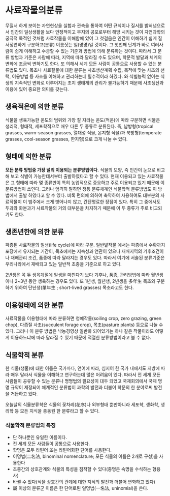 # 사료작물의분류  

무질서 하게 보이는 자연현상을 실험과 관측을 통하여 어떤 규칙이나 질서를 밝혀냄으로서 인간의 일상생활을 보다 안정적이고 무지의 공포로부터 해방 시키는 것이 자연과학의 궁극적 목적인 것처럼 사료작물을 이해함에 있어 그 첫걸음은 인간이 이해하기 쉽게 질서정연하게 구분하고(분류) 이름짓는 일(명명)일 것이다.
그 첫번째 단계가 바로 여러사람이 쉽게 이해하고 수긍할 수 있는 기준과 방법에 의해 분류하는 것이다. 따라서 그 분류 방법과 기준은 사람에 따라, 지역에 따라 달라질 수도 있으며, 학문적 발달과 체계의 변화에 조금씩 변하기도 한다. 또 의해서 세계 모든 사람이 공통으로 사용할 수 있는 분류법도 있다.
목초나 사료잘물에 대한 분류는 사초생산계획 수립, 목적에 맞는 사초의 선택, 이용방법 등 사초를 이해하고 관리하는데 필수적이라 하겠다. 와 식별능력 없이는 식생의 지속적인 변화로 이루어지는 초지 생태계의 관리가 불가능하기 때문에 사초생산과 이용에 있어 중요한 의미를 갖는다.

## 생육적온에 의한 분류

식물을 생육가능한 온도의 범위와 가장 잘 자라는 온도(적온)에 따라 구분하면 식물은 생리적, 형태적, 세포학적으로 매우 다른 두 종류로 분류된다. 즉, 남방형(tropical grasses, warm-season grasses, 열대성 식물, 온지형 식물)과 북방형(temperate grasses, cool-season grasses, 한지형)으로 크게 나눌 수 있다.

## 형태에 의한 분류
**모든 분류 방법중 가장 널리 이용되는 분류방법이다.** 식물의 모양, 즉 인간이 눈으로 비교해 보고 식별이 가능한데서부터 출발하였다고 할 수 있다. 현재 이용되고 있는 사료작물은 그 형태에 따라 몇 종류만이 특히 농업적으로 중요하고 주로 이용되고 있기 때문에 이 분류방법이 쓰인다. 그러나 엄격히 말하면 정통 분류체계인 식물학적 분류방법도 이 방법에서 출발 하였다고 할 수 있다. 비록 편의에 의하여 축약하여 사용하여도 대부분의 사료작물이 이 범주에서 크게 벗어나지 않고, 간단명료한 장점이 있다. 특히 그 중에서도 두과와 화본과가 사료작물의 거의 대부분을 차지하기 때문에 이 두 종류가 주로 비교되기도 한다.

## 생존년한에 의한 분류

파종된 사료작물의 일생(life cycle)에 따라 구분. 일반밭작물 에서는 파종에서 수확까지 포장에서 유지되는 기간이, 목초에서는 지속성과 연관이 있으나 재배지역의 기후조건이나 재배관리 조건, 품종에 따라 달라지는 경우도 있다. 따라서 여기에 서술된 분류기준은 우리나라에서 재배되고 있는 일반적 초종을 기준으로 하고 있다.

2년생은 꼭 두 생육계절에 일생을 마친다기 보다 기후나, 품종, 관리방법에 따라 월년생이나 2~3년 동안 생육하는 경우도 있다. 또 1년생, 월년생, 2년생을 多年生 목초와 구분하기 위하여 단년생(單年生 ; short-lived grasses) 목초라고도 한다. 


## 이용형태에 의한 분류

사료작물을 이용형태에 따라 분류하면 청예작물(soiling crop, zero grazing, green chop), 다즙질 사초(succulent forage crop), 목초(pasture plants) 등으로 나눌 수 있다. 그러나 이 분류 방법은 낙농경영상 일반화 되어있기는 하나 같은 작물이라도 어떻게 이용하느냐에 따라 달라질 수 있기 때문에 적절한 분류방법이라고 볼 수 없다.

## 식물학적 분류

한 식물(생물)에 대한 이름은 국가마다, 언어에 따라, 심지어 한 국가 내에서도 지방에 따라 매우 달라서 식물을 이해하고 연구하는데 많은 어려움이 있다. 따라서 전 세계 모든 사람들이 공유할 수 있는 분류나 명명법의 필요성이 대두 되었고 국제회의에서 국제 명명 규약이 제정되어 체계적인 분류법이 과학의 발전과 더불어 학문의 한 분야로써 발전을 거듭하고 있다.

오늘날의 식물분류학은 식물의 꽃차례(花序)나 외부형태 뿐만아니라 세포학, 생화학, 생리학 등 모든 지식을 총동원 한 분류라고 할 수 있다.

### 식물학적 분류법의 특징

- 단 하나뿐인 유일한 이름이다.
- 전 세계 모든 사람들이 공통으로 사용한다.
- 학명은 모두 라틴어 또는 라틴어화한 단어를 사용한다.
- 이명법(二名法, binominal nomenclature; 모든 식물의 이름은 2개로 구성)을 사용한다
- 초종간의 상호관계와 식물의 특성을 짐작할 수 있다(종명은 속명을 수식하는 형용사)
- 바뀔 수 있다(식물 상호간의 관계에 대한 지식의 발전과 더불어 변화하고 있다)
- 屬 이상의 분류군 이름은 한 단어로된 일명법(一名法, uninomial)을 쓴다.